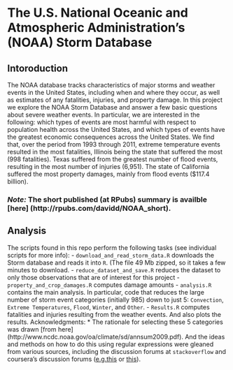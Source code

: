 The U.S. National Oceanic and Atmospheric Administration's (NOAA) Storm Database
========================================================
## Intoroduction
The NOAA database tracks characteristics of major storms and weather events in the United States, including when and where they occur, as well as estimates of any fatalities, injuries, and property damage. In this project we explore the NOAA Storm Database and answer a few basic questions about severe weather events. In particular, we are interested in the following: which types of events are most harmful with respect to population health across the United States, and which types of events have the greatest economic consequences across the United States. We find that, over the period from 1993 through 2011, extreme temperature events resulted in the most fatalities, Illinois being the state that suffered the most (998 fatalities). Texas suffered from the greatest number of flood events, resulting in the most number of injuries (6,951). The state of California suffered the most property damages, mainly from flood events ($117.4 billion).

### *Note:* The short published (at RPubs) summary is availble [here] (http://rpubs.com/davidd/NOAA_short). 

## Analysis

The scripts found in this repo perform the following tasks (see individual scripts for more info):
- `download_and_read_storm_data.R` downloads the Storm database and reads it into `R`. (The file 49 Mb zipped, so it takes a few minutes to download.
- `reduce_dataset_and_save.R` reduces the dataset to only those observations that are of interest for this project
- `property_and_crop_damages.R` computes damage amounts 
- `analysis.R` contains the main analysis. In particular, code that reduces the large number of storm event categories (initially 985) down to just 5: `Convection`, `Extreme Temperatures`, `Flood`, `Winter`, and ` Other`.
- `Results.R` computes fatalities and injuries resulting from the weather events. And also plots the results.
Acknowledgments:
* The rationale for selecting these 5 categories was drawn [from here] (http://www.ncdc.noaa.gov/oa/climate/sd/annsum2009.pdf). And the ideas and methods on how to do this using regular expressions were gleaned from various sources, including the discussion forums at `stackoverflow` and coursera's discussion forums ([e.g.this](https://class.coursera.org/repdata-002/forum/thread?thread_id=32) or [this](https://class.coursera.org/repdata-002/forum/thread?thread_id=46)).




